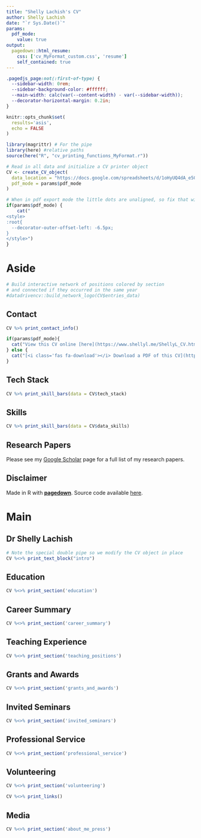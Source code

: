 ```yaml
---
title: "Shelly Lachish's CV"
author: Shelly Lachish
date: "`r Sys.Date()`"
params:
  pdf_mode:
    value: true
output:
  pagedown::html_resume:
    css: ['cv_MyFormat_custom.css', 'resume']
    self_contained: true
---
```


```css
.pagedjs_page:not(:first-of-type) {
  --sidebar-width: 0rem;
  --sidebar-background-color: #ffffff;
  --main-width: calc(var(--content-width) - var(--sidebar-width));
  --decorator-horizontal-margin: 0.2in;
}
```

```r
knitr::opts_chunk$set(
  results='asis', 
  echo = FALSE
)

library(magrittr) # For the pipe
library(here) #relative paths
source(here("R", "cv_printing_functions_MyFormat.r"))

# Read in all data and initialize a CV printer object
CV <- create_CV_object(
  data_location = "https://docs.google.com/spreadsheets/d/1oHyUQ4dA_e5G2WHl8p2nszinrBz6gKxsR5Xve_P09Gs",  
  pdf_mode = params$pdf_mode
)

```


```r
# When in pdf export mode the little dots are unaligned, so fix that with some conditional CSS.
if(params$pdf_mode) {
    cat("
<style>
:root{
  --decorator-outer-offset-left: -6.5px;
}
</style>")
}
```

Aside
================================================================================

```r
# Build interactive network of positions colored by section
# and connected if they occurred in the same year
#datadrivencv::build_network_logo(CV$entries_data)
```


Contact {#contact .specialcontact}
--------------------------------------------------------------------------------

```r
CV %>% print_contact_info()
```


```r
if(params$pdf_mode){
  cat("View this CV online [here](https://www.shellyl.me/ShellyL_CV.html)")
} else {
  cat("[<i class='fas fa-download'></i> Download a PDF of this CV](https://github.com/shellylac/CV_datadrivencv/blob/master/cv_versions/ShellyL_CV.pdf)")
}
```


Tech Stack {#techstack}
--------------------------------------------------------------------------------

```r
CV %>% print_skill_bars(data = CV$tech_stack)
```

Skills {#dataskills}
--------------------------------------------------------------------------------

```r
CV %>% print_skill_bars(data = CV$data_skills)
```


<!-- Research Papers {#researchskills} -->
<!-- -------------------------------------------------------------------------------- -->

<!-- ```{r skills_bar_researchpapers} -->
<!-- CV %>% print_skill_bars(data = CV$research_papers) -->
<!-- ``` -->

Research Papers
--------------------------------------------------------------------------------
Please see my [Google Scholar](https://scholar.google.co.uk/citations?user=mt4I9G0AAAAJ&hl=en) page for a full list of my research papers.


Disclaimer {#disclaimer}
--------------------------------------------------------------------------------

Made in R with [**pagedown**](https://github.com/rstudio/pagedown).
Source code available [here](https://github.com/shellylac/CV_datadrivencv).
<!-- Last updated on `r Sys.Date()`. -->


Main
================================================================================

Dr Shelly Lachish {#title}
--------------------------------------------------------------------------------

```r
# Note the special double pipe so we modify the CV object in place
CV %<>% print_text_block("intro") 
```


Education {data-icon=graduation-cap data-concise=true}
--------------------------------------------------------------------------------

```r
CV %<>% print_section('education')
```


Career Summary {data-icon=laptop}
--------------------------------------------------------------------------------

```r
CV %<>% print_section('career_summary')
```


<!-- Scientific Publications {data-icon=book} -->
<!-- -------------------------------------------------------------------------------- -->

<!-- ```{r academic_articles} -->
<!-- CV %<>% print_section('academic_articles') -->
<!-- ``` -->


<!-- These breaks just force a new page so section doesnt get cut off -->
<!-- #<br> -->
<!-- #<br> -->
<!-- #<br> -->

Teaching Experience {data-icon=chalkboard-teacher}
--------------------------------------------------------------------------------

```r
CV %<>% print_section('teaching_positions')
```


Grants and Awards  {data-icon=medal}
--------------------------------------------------------------------------------

```r
CV %<>% print_section('grants_and_awards')
```


Invited Seminars  {data-icon=comments}
--------------------------------------------------------------------------------

```r
CV %<>% print_section('invited_seminars')
```


Professional Service  {data-icon=group}
--------------------------------------------------------------------------------

```r
CV %<>% print_section('professional_service')
```


Volunteering  {data-icon=hands-helping}
--------------------------------------------------------------------------------

```r
CV %<>% print_section('volunteering')
```


```r
CV %<>% print_links()
```

Media  {data-icon=newspaper}
--------------------------------------------------------------------------------

```r
CV %<>% print_section('about_me_press')
```
